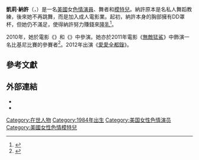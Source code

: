 {{noteTA
|G1=Show
|G2=Movie
}}
{{Adult bio
| name            = 凱莉·納許<br>{{lang|en|Kylee Nash}}
| gender          = female
| image           = 
| caption         = 
| birth_name      = 
| birth           = {{birth date and age|1984|1|20}}
| location        = 美國[[南達科他州|南達科他州]]
| death_date      = 
| death_place     = 
| spouse          = 
| height          = {{height|ft=5|in=6|wiki=yes}}
| weight          = {{convert|58|kg|lb|abbr=on}}
| measurements    = 32I-26-36（E罩杯）
| eye color       = 藍色
| hair color      = 金色
| ethnicity       = 
| alias           = 
| number of films = 
| homepage        = kyleenash.modelcentro.com/
}}
'''凱莉·納許'''（{{lang-en|Kylee Nash}}，{{bd|1984年|1月20日}}）是一名[[美國|美國]]女[[色情演員|色情演員]]、舞者和[[模特兒|模特兒]]。納許原本是名私人舞蹈教練，後來她不再跳舞，而是加入成人電影業。起初，納許本身的胸部擁有DD罩杯，但她仍不滿足，使得納許努力賺錢來[[隆乳|隆乳]]<ref>{{Cite web |url=http://www.boobpedia.com/boobs/Kylee_Nash |title=Kylee Nash - Boobpedia - Encyclopedia of big boobs |accessdate=2017-01-02 |archive-date=2016-11-20 |archive-url=https://web.archive.org/web/20161120081340/http://www.boobpedia.com/boobs/Kylee_Nash |dead-url=no }}</ref>。

2010年，她於電影《{{le|辣媽終結者|MILF (2010 film)}}》和《{{le|小山有大腿|The Hills Have Thighs}}》中參演。她亦於2011年電影《[[無敵猛鯊|無敵猛鯊]]》中飾演一名比基尼比賽的參賽者<ref>{{douban|5325328|无敌猛鲨}}</ref>。2012年出演《[[愛愛全都錄|愛愛全都錄]]》。

==參考文獻==
{{Reflist}}

==外部連結==
{{portal|色情}}
*{{IMDb name|3821312}}
*{{Twitter|kyleenash}}

{{美國人物小作品}}
{{DEFAULTSORT:Nash, Kylee}}
[[Category:在世人物|Category:在世人物]]
[[Category:1984年出生|Category:1984年出生]]
[[Category:美国女性色情演员|Category:美国女性色情演员]]
[[Category:美國女性色情模特兒|Category:美國女性色情模特兒]]